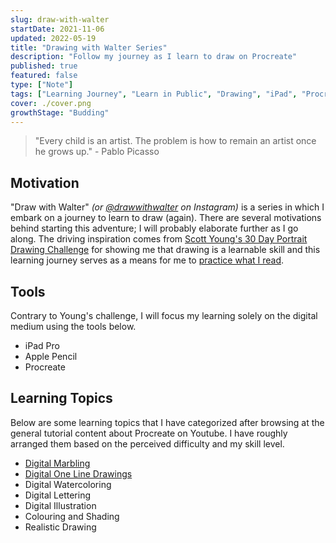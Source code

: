 ```yaml
---
slug: draw-with-walter
startDate: 2021-11-06
updated: 2022-05-19
title: "Drawing with Walter Series"
description: "Follow my journey as I learn to draw on Procreate"
published: true
featured: false
type: ["Note"]
tags: ["Learning Journey", "Learn in Public", "Drawing", "iPad", "Procreate"]
cover: ./cover.png
growthStage: "Budding"
---
```


<WIP />

<BasicImage
  src="https://res.cloudinary.com/wtkw/image/upload/v1652971552/waltertengcom/garden/draw-with-walter/cover_sm2bie.png"
  alt="cover"
/>

> "Every child is an artist. The problem is how to remain an artist once he grows up." - Pablo Picasso

## Motivation

"Draw with Walter" _(or [@drawwithwalter](https://www.instagram.com/drawwithwalter/) on Instagram)_ is a series in which I embark on a journey to learn to draw (again). There are several motivations behind starting this adventure; I will probably elaborate further as I go along. The driving inspiration comes from [Scott Young's 30 Day Portrait Drawing Challenge](https://www.scotthyoung.com/blog/myprojects/portrait-challenge/) for showing me that drawing is a learnable skill and this learning journey serves as a means for me to [practice what I read](/growth-mindset).

## Tools

Contrary to Young's challenge, I will focus my learning solely on the digital medium using the tools below.

- iPad Pro
- Apple Pencil
- Procreate

## Learning Topics

Below are some learning topics that I have categorized after browsing at the general tutorial content about Procreate on Youtube. I have roughly arranged them based on the perceived difficulty and my skill level.

- [Digital Marbling](/garden/digital-marbling)
- [Digital One Line Drawings](/garden/digital-one-line-drawings)
- Digital Watercoloring
- Digital Lettering
- Digital Illustration
- Colouring and Shading
- Realistic Drawing
